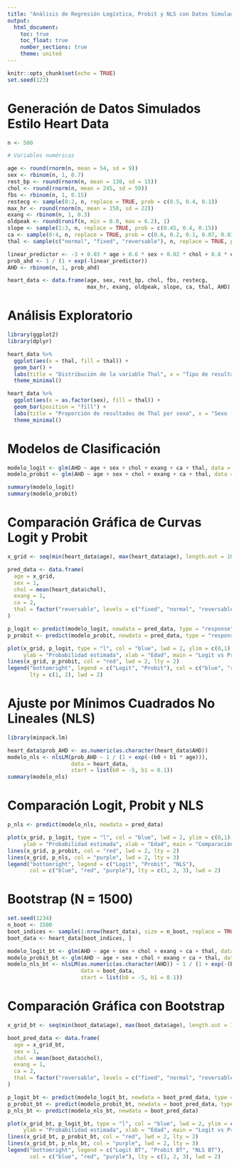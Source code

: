 ```yaml
---
title: "Análisis de Regresión Logística, Probit y NLS con Datos Simulados"
output:
  html_document:
    toc: true
    toc_float: true
    number_sections: true
    theme: united
---
```


```r
knitr::opts_chunk$set(echo = TRUE)
set.seed(123)
```

# Generación de Datos Simulados Estilo Heart Data

```r
n <- 500

# Variables numéricas

age <- round(rnorm(n, mean = 54, sd = 9))
sex <- rbinom(n, 1, 0.7)
rest_bp <- round(rnorm(n, mean = 130, sd = 15))
chol <- round(rnorm(n, mean = 245, sd = 50))
fbs <- rbinom(n, 1, 0.15)
restecg <- sample(0:2, n, replace = TRUE, prob = c(0.5, 0.4, 0.1))
max_hr <- round(rnorm(n, mean = 150, sd = 22))
exang <- rbinom(n, 1, 0.3)
oldpeak <- round(runif(n, min = 0.0, max = 6.2), 1)
slope <- sample(1:3, n, replace = TRUE, prob = c(0.45, 0.4, 0.15))
ca <- sample(0:4, n, replace = TRUE, prob = c(0.6, 0.2, 0.1, 0.07, 0.03))
thal <- sample(c("normal", "fixed", "reversable"), n, replace = TRUE, prob = c(0.55, 0.25, 0.2))

linear_predictor <- -3 + 0.03 * age + 0.6 * sex + 0.02 * chol + 0.8 * exang + 0.5 * ca + ifelse(thal == "reversable", 1, 0)
prob_ahd <- 1 / (1 + exp(-linear_predictor))
AHD <- rbinom(n, 1, prob_ahd)

heart_data <- data.frame(age, sex, rest_bp, chol, fbs, restecg,
                         max_hr, exang, oldpeak, slope, ca, thal, AHD)
```

# Análisis Exploratorio

```r
library(ggplot2)
library(dplyr)

heart_data %>%
  ggplot(aes(x = thal, fill = thal)) +
  geom_bar() +
  labs(title = "Distribución de la variable Thal", x = "Tipo de resultado en test de talio", y = "Frecuencia") +
  theme_minimal()

heart_data %>%
  ggplot(aes(x = as.factor(sex), fill = thal)) +
  geom_bar(position = "fill") +
  labs(title = "Proporción de resultados de Thal por sexo", x = "Sexo (0 = Mujer, 1 = Hombre)", y = "Proporción") +
  theme_minimal()
```

# Modelos de Clasificación

```r
modelo_logit <- glm(AHD ~ age + sex + chol + exang + ca + thal, data = heart_data, family = binomial(link = "logit"))
modelo_probit <- glm(AHD ~ age + sex + chol + exang + ca + thal, data = heart_data, family = binomial(link = "probit"))

summary(modelo_logit)
summary(modelo_probit)
```

# Comparación Gráfica de Curvas Logit y Probit

```r
x_grid <- seq(min(heart_data$age), max(heart_data$age), length.out = 100)

pred_data <- data.frame(
  age = x_grid,
  sex = 1,
  chol = mean(heart_data$chol),
  exang = 1,
  ca = 2,
  thal = factor("reversable", levels = c("fixed", "normal", "reversable"))
)

p_logit <- predict(modelo_logit, newdata = pred_data, type = "response")
p_probit <- predict(modelo_probit, newdata = pred_data, type = "response")

plot(x_grid, p_logit, type = "l", col = "blue", lwd = 2, ylim = c(0,1),
     ylab = "Probabilidad estimada", xlab = "Edad", main = "Logit vs Probit")
lines(x_grid, p_probit, col = "red", lwd = 2, lty = 2)
legend("bottomright", legend = c("Logit", "Probit"), col = c("blue", "red"),
       lty = c(1, 2), lwd = 2)
```

# Ajuste por Mínimos Cuadrados No Lineales (NLS)

```r
library(minpack.lm)

heart_data$prob_AHD <- as.numeric(as.character(heart_data$AHD))
modelo_nls <- nlsLM(prob_AHD ~ 1 / (1 + exp(-(b0 + b1 * age))),
                    data = heart_data,
                    start = list(b0 = -5, b1 = 0.1))
summary(modelo_nls)
```

# Comparación Logit, Probit y NLS

```r
p_nls <- predict(modelo_nls, newdata = pred_data)

plot(x_grid, p_logit, type = "l", col = "blue", lwd = 2, ylim = c(0,1),
     ylab = "Probabilidad estimada", xlab = "Edad", main = "Comparación de Modelos")
lines(x_grid, p_probit, col = "red", lwd = 2, lty = 2)
lines(x_grid, p_nls, col = "purple", lwd = 2, lty = 3)
legend("bottomright", legend = c("Logit", "Probit", "NLS"),
       col = c("blue", "red", "purple"), lty = c(1, 2, 3), lwd = 2)
```

# Bootstrap (N = 1500)

```r
set.seed(1234)
n_boot <- 1500
boot_indices <- sample(1:nrow(heart_data), size = n_boot, replace = TRUE)
boot_data <- heart_data[boot_indices, ]

modelo_logit_bt <- glm(AHD ~ age + sex + chol + exang + ca + thal, data = boot_data, family = binomial(link = "logit"))
modelo_probit_bt <- glm(AHD ~ age + sex + chol + exang + ca + thal, data = boot_data, family = binomial(link = "probit"))
modelo_nls_bt <- nlsLM(as.numeric(as.character(AHD)) ~ 1 / (1 + exp(-(b0 + b1 * age))),
                       data = boot_data,
                       start = list(b0 = -5, b1 = 0.1))
```

# Comparación Gráfica con Bootstrap

```r
x_grid_bt <- seq(min(boot_data$age), max(boot_data$age), length.out = 100)

boot_pred_data <- data.frame(
  age = x_grid_bt,
  sex = 1,
  chol = mean(boot_data$chol),
  exang = 1,
  ca = 2,
  thal = factor("reversable", levels = c("fixed", "normal", "reversable"))
)

p_logit_bt <- predict(modelo_logit_bt, newdata = boot_pred_data, type = "response")
p_probit_bt <- predict(modelo_probit_bt, newdata = boot_pred_data, type = "response")
p_nls_bt <- predict(modelo_nls_bt, newdata = boot_pred_data)

plot(x_grid_bt, p_logit_bt, type = "l", col = "blue", lwd = 2, ylim = c(0,1),
     ylab = "Probabilidad estimada", xlab = "Edad", main = "Logit vs Probit vs NLS (Bootstrap)")
lines(x_grid_bt, p_probit_bt, col = "red", lwd = 2, lty = 2)
lines(x_grid_bt, p_nls_bt, col = "purple", lwd = 2, lty = 3)
legend("bottomright", legend = c("Logit BT", "Probit BT", "NLS BT"),
       col = c("blue", "red", "purple"), lty = c(1, 2, 3), lwd = 2)
```
